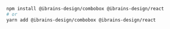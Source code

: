 ```bash
npm install @ibrains-design/combobox @ibrains-design/react
# or
yarn add @ibrains-design/combobox @ibrains-design/react
```
